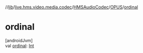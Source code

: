 //[lib](/api-reference/android/v2/home/content)/[live.hms.video.media.codec](../../index)/[HMSAudioCodec](../index)/[OPUS](index)/[ordinal](ordinal)

# ordinal

[androidJvm]\
val [ordinal](ordinal): [Int](https://kotlinlang.org/api/latest/jvm/stdlib/kotlin/-int/index.html)
